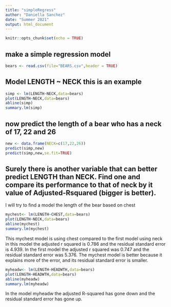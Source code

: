```yaml
---
title: "simpleRegress"
author: "Daniella Sanchez"
date: "Summer 2021"
output: html_document
---
```


```r
knitr::opts_chunk$set(echo = TRUE)
```

## make a simple regression model

```r
bears <- read.csv(file="BEARS.csv",header = TRUE)
```

## Model LENGTH ~ NECK  this is an example  

```r
simp <- lm(LENGTH~NECK,data=bears)
plot(LENGTH~NECK,data=bears)
abline(simp)
summary.lm(simp)
```

## now predict the length of a bear who has a neck of 17, 22 and 26


```r
new <- data.frame(NECK=c(17,22,26))
predict(simp,new)
predict(simp,new,se.fit=TRUE)
```
## Surely there is another variable that can better predict LENGTH than NECK. Find one and compare its performance to that of neck by it value of Adjusted-Rsquared (bigger is better).

I will try to find a model the length of the bear based on chest

```r
mychest<- lm(LENGTH~CHEST,data=bears)
plot(LENGTH~NECK,data=bears)
abline(mychest)
summary.lm(mychest)
```

This mychest model is using chest compared to the first model using neck in this model the adjusted r squared is 0.786 and the residual standard error is 4.939. In the first model the adjusted r squared was 0.747 and the residual standard error was 5.376. The mychest model is better because it explains more of the error, and its residual standard error is smaller.

```r
myheadw<- lm(LENGTH~HEADWTH,data=bears)
plot(LENGTH~HEADWTH,data=bears)
abline(myheadw)
summary.lm(myheadw)
```

In the model myheadw the adjusted R-squared has gone down and the residual 
standard error has gone up.



